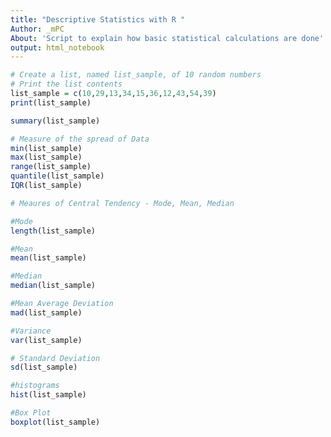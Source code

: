 ---
title: "Descriptive Statistics with R "
Author: _mPC
About: 'Script to explain how basic statistical calculations are done'
output: html_notebook
---

```{r}
# Create a list, named list_sample, of 10 random numbers
# Print the list contents
list_sample = c(10,29,13,34,15,36,12,43,54,39)
print(list_sample)
```
```{r}
summary(list_sample)
```

```{r}
# Measure of the spread of Data
min(list_sample)
max(list_sample)
range(list_sample)
quantile(list_sample)
IQR(list_sample)


```

```{r}

# Meaures of Central Tendency - Mode, Mean, Median 

#Mode
length(list_sample)

#Mean
mean(list_sample)

#Median
median(list_sample)

```

```{r}
#Mean Average Deviation
mad(list_sample)

#Variance
var(list_sample)

# Standard Deviation
sd(list_sample)
```

```{r}
#histograms
hist(list_sample)
```

```{r}
#Box Plot
boxplot(list_sample)
```

